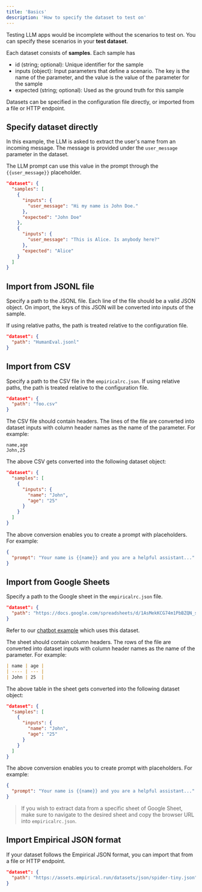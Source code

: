 ```yaml
---
title: 'Basics'
description: 'How to specify the dataset to test on'
---
```


Testing LLM apps would be incomplete without the scenarios to test on. You
can specify these scenarios in your **test dataset**.

Each dataset consists of **samples**. Each sample has

- id (string; optional): Unique identifier for the sample
- inputs (object): Input parameters that define a scenario. The key is the
  name of the parameter, and the value is the value of the parameter for the sample
- expected (string; optional): Used as the ground truth for this sample

Datasets can be specified in the configuration file directly, or imported from
a file or HTTP endpoint.

## Specify dataset directly

In this example, the LLM is asked to extract the user's name from an incoming message. The
message is provided under the `user_message` parameter in the dataset.

The LLM prompt can use this value in the prompt through the `{{user_message}}` placeholder.

```json
"dataset": {
  "samples": [
    {
      "inputs": {
        "user_message": "Hi my name is John Doe."
      },
      "expected": "John Doe"
    },
    {
      "inputs": {
        "user_message": "This is Alice. Is anybody here?"
      },
      "expected": "Alice"
    }
  ]
}
```

## Import from JSONL file

Specify a path to the JSONL file. Each line of the file should be a valid JSON object.
On import, the keys of this JSON will be converted into inputs of the sample.

If using relative paths, the path is treated relative to the configuration file.

```json
"dataset": {
  "path": "HumanEval.jsonl"
}
```

## Import from CSV
Specify a path to the CSV file in the `empiricalrc.json`. If using relative paths, the path is treated relative to the configuration file.

```json
"dataset": {
  "path": "foo.csv"
}
```

The CSV file should contain headers.
The lines of the file are converted into dataset inputs with column header names as the name of the parameter. For example:
```csv foo.csv
name,age
John,25
```
The above CSV gets converted into the following dataset object: 
```json
"dataset": {
  "samples": [
    {
      "inputs": {
        "name": "John",
        "age": "25"
      }
    }
  ]
}
```

The above conversion enables you to create a prompt with placeholders. For example: 
```json
{
  "prompt": "Your name is {{name}} and you are a helpful assistant..."
}
```

## Import from Google Sheets
Specify a path to the Google sheet in the `empiricalrc.json` file.

```json empiricalrc.json
"dataset": {
  "path": "https://docs.google.com/spreadsheets/d/1AsMekKCG74m1PbBZQN_sEJgaW0b9Xarg4ms4mhG3i5k"
}
```
Refer to our [chatbot example](https://github.com/empirical-run/empirical/tree/main/examples/chatbot) which uses this dataset.

The sheet should contain column headers.
The rows of the file are converted into dataset inputs with column header names as the name of the parameter. For example:

```md
| name | age |
| ---- | --- |
| John | 25  |
```

The above table in the sheet gets converted into the following dataset object: 
```json
"dataset": {
  "samples": [
    {
      "inputs": {
        "name": "John",
        "age": "25"
      }
    }
  ]
}
```

The above conversion enables you to create prompt with placeholders. For example: 
```json empiricalrc.json
{
  "prompt": "Your name is {{name}} and you are a helpful assistant..."
}
```


> If you wish to extract data from a specific sheet of Google Sheet, make sure to navigate to the desired sheet and copy the browser URL into `empiricalrc.json`.

## Import Empirical JSON format

If your dataset follows the Empirical JSON format, you can import that from
a file or HTTP endpoint.

```json
"dataset": {
  "path": "https://assets.empirical.run/datasets/json/spider-tiny.json"
}
```





